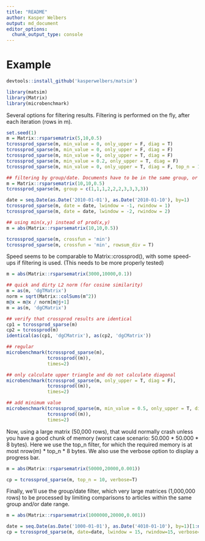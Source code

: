 ```yaml
---
title: "README"
author: Kasper Welbers
output: md_document
editor_options: 
  chunk_output_type: console
---
```


Example
============

```r
devtools::install_github('kasperwelbers/matsim')
```

```r
library(matsim)
library(Matrix)
library(microbenchmark)
```

Several options for filtering results. Filtering is performed on the fly, after each iteration (rows in m).

```r
set.seed(1)
m = Matrix::rsparsematrix(5,10,0.5)
tcrossprod_sparse(m, min_value = 0, only_upper = F, diag = T)
tcrossprod_sparse(m, min_value = 0, only_upper = F, diag = F)
tcrossprod_sparse(m, min_value = 0, only_upper = T, diag = F)
tcrossprod_sparse(m, min_value = 0.2, only_upper = T, diag = F)
tcrossprod_sparse(m, min_value = 0, only_upper = T, diag = F, top_n = 1)

## filtering by group/date. Documents have to be in the same group, or within the given date range
m = Matrix::rsparsematrix(10,10,0.5)
tcrossprod_sparse(m, group = c(1,1,1,2,2,2,3,3,3,3))

date = seq.Date(as.Date('2010-01-01'), as.Date('2010-01-10'), by=1)
tcrossprod_sparse(m, date = date, lwindow = -1, rwindow = 1)
tcrossprod_sparse(m, date = date, lwindow = -2, rwindow = 2)

## using min(x,y) instead of prod(x,y) 
m = abs(Matrix::rsparsematrix(10,10,0.5))

tcrossprod_sparse(m, crossfun = 'min')
tcrossprod_sparse(m, crossfun = 'min', rowsum_div = T)
```

Speed seems to be comparable to Matrix::crossprod(), with some speed-ups if filtering is used.
(This needs to be more properly tested)

```r
m = abs(Matrix::rsparsematrix(3000,10000,0.1))

## quick and dirty L2 norm (for cosine similarity)
m = as(m, 'dgTMatrix')
norm = sqrt(Matrix::colSums(m^2))
m@x = m@x / norm[m@j+1]
m = as(m, 'dgCMatrix')

## verify that crossprod results are identical
cp1 = tcrossprod_sparse(m)
cp2 = tcrossprod(m)
identical(as(cp1, 'dgCMatrix'), as(cp2, 'dgCMatrix'))

## regular
microbenchmark(tcrossprod_sparse(m),
               tcrossprod((m)),
               times=2)

## only calculate upper triangle and do not calculate diagonal
microbenchmark(tcrossprod_sparse(m, only_upper = T, diag = F),
               tcrossprod((m)),
               times=2)

## add minimum value
microbenchmark(tcrossprod_sparse(m, min_value = 0.5, only_upper = T, diag = F),
               tcrossprod((m)),
               times=2)
```


Now, using a large matrix (50,000 rows), that would normally crash unless you have a good chunk of memory (worst case scenario: 50.000 \* 50.000 \* 8 bytes). Here we use the top_n filter, for which the required memory is at most nrow(m) \* top_n \* 8 bytes. We also use the verbose option to display a progress bar.

```r
m = abs(Matrix::rsparsematrix(50000,20000,0.001))

cp = tcrossprod_sparse(m, top_n = 10, verbose=T)
```

Finally, we'll use the group/date filter, which very large matrices (1,000,000 rows) to be processed by limiting comparisons to articles within the same group and/or date range.  

```r
m = abs(Matrix::rsparsematrix(1000000,20000,0.001))

date = seq.Date(as.Date('1000-01-01'), as.Date('4010-01-10'), by=1)[1:nrow(m)] ## just to make 1,000,000 days
cp = tcrossprod_sparse(m, date=date, lwindow = 15, rwindow=15, verbose=T)
```

